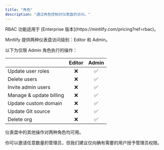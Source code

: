 ```yaml
---
title: "角色"
description: "通过角色控制对仪表盘的访问。"
---
```


<Info>
  RBAC 功能适用于 [Enterprise 版本](https://mintlify.com/pricing?ref=rbac)。
</Info>

Mintlify 提供两种仪表盘访问级别：Editor 和 Admin。

以下为仅限 Admin 角色执行的操作：

|                         | Editor | Admin |
| ----------------------- | :----: | :---: |
| Update user roles       |   ❌   |  ✅   |
| Delete users            |   ❌   |  ✅   |
| Invite admin users      |   ❌   |  ✅   |
| Manage & update billing |   ❌   |  ✅   |
| Update custom domain    |   ❌   |  ✅   |
| Update Git source       |   ❌   |  ✅   |
| Delete org              |   ❌   |  ✅   |

仪表盘中的其他操作对两种角色均可用。

你可以邀请任意数量的管理员，但我们建议仅向确有需要的用户授予管理员权限。
